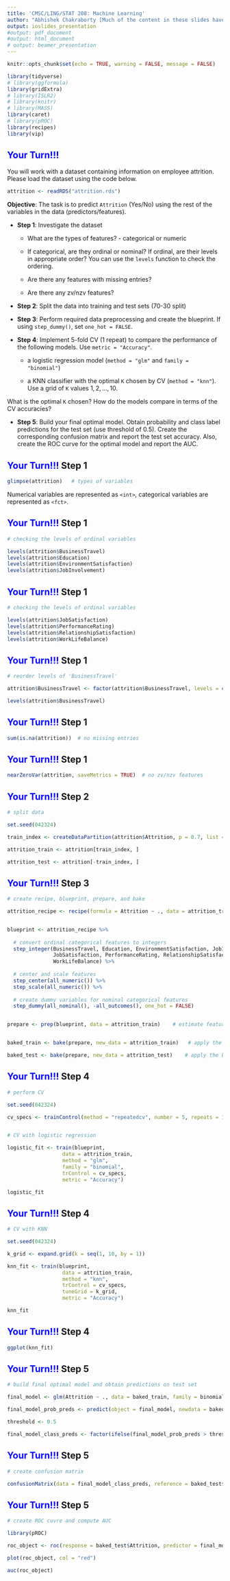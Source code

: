 ```yaml
---
title: 'CMSC/LING/STAT 208: Machine Learning'
author: "Abhishek Chakraborty [Much of the content in these slides have been adapted from *ISLR2* by James et al. and *HOMLR* by Boehmke & Greenwell]"
output: ioslides_presentation
#output: pdf_document
#output: html_document
# output: beamer_presentation
---
```



```r
knitr::opts_chunk$set(echo = TRUE, warning = FALSE, message = FALSE)
```

```r
library(tidyverse)
# library(ggformula)
library(gridExtra)
# library(ISLR2)
# library(knitr)
# library(MASS)
library(caret)
# library(pROC)
library(recipes)
library(vip)
```

<style>
  .col2 {
    columns: 2 200px;         /* number of columns and width in pixels*/
    -webkit-columns: 2 200px; /* chrome, safari */
    -moz-columns: 2 200px;    /* firefox */
  }
  .col3 {
    columns: 3 100px;
    -webkit-columns: 3 100px;
    -moz-columns: 3 100px;
  }
</style>


## <span style="color:blue">Your Turn!!!</span> {.smaller}

You will work with a dataset containing information on employee attrition. Please load the dataset using the code below.

```r
attrition <- readRDS("attrition.rds")
```


**Objective**: The task is to predict `Attrition` (Yes/No) using the rest of the variables in the data (predictors/features).


* **Step 1**: Investigate the dataset

    - What are the types of features? - categorical or numeric
    
    - If categorical, are they ordinal or nominal? If ordinal, are their levels in appropriate order? You can use the `levels` function to check the ordering.
    
    - Are there any features with missing entries?
    
    - Are there any zv/nzv features?
    
* **Step 2**: Split the data into training and test sets (70-30 split)

* **Step 3**: Perform required data preprocessing and create the blueprint. If using `step_dummy()`, set `one_hot = FALSE`.

* **Step 4**: Implement 5-fold CV (1 repeat) to compare the performance of the following models. Use `metric = "Accuracy"`.

    - a logistic regression model (`method = "glm"` and `family = "binomial"`)
    
    - a KNN classifier with the optimal `K` chosen by CV (`method = "knn"`). Use a grid of `K` values $1, 2, \ldots, 10$.
    
What is the optimal `K` chosen? How do the models compare in terms of the CV accuracies?

* **Step 5**: Build your final optimal model. Obtain probability and class label predictions for the test set (use threshold of 0.5). Create the corresponding confusion matrix and report the test set accuracy. Also, create the ROC curve for the optimal model and report the AUC.


## <span style="color:blue">Your Turn!!!</span> Step 1 {.smaller}

```r
glimpse(attrition)   # types of variables
```

Numerical variables are represented as `<int>`, categorical variables are represented as `<fct>`.


## <span style="color:blue">Your Turn!!!</span> Step 1 

```r
# checking the levels of ordinal variables

levels(attrition$BusinessTravel)
levels(attrition$Education)
levels(attrition$EnvironmentSatisfaction)
levels(attrition$JobInvolvement)
```

## <span style="color:blue">Your Turn!!!</span> Step 1 


```r
# checking the levels of ordinal variables

levels(attrition$JobSatisfaction)
levels(attrition$PerformanceRating)
levels(attrition$RelationshipSatisfaction)
levels(attrition$WorkLifeBalance)
```


## <span style="color:blue">Your Turn!!!</span> Step 1

```r
# reorder levels of 'BusinessTravel'

attrition$BusinessTravel <- factor(attrition$BusinessTravel, levels = c("Non-Travel", "Travel_Rarely", "Travel_Frequently"))

levels(attrition$BusinessTravel)
```


## <span style="color:blue">Your Turn!!!</span> Step 1

```r
sum(is.na(attrition))  # no missing entries
```


## <span style="color:blue">Your Turn!!!</span> Step 1 {.smaller}


```r
nearZeroVar(attrition, saveMetrics = TRUE)  # no zv/nzv features
```


## <span style="color:blue">Your Turn!!!</span> Step 2

```r
# split data

set.seed(042324)

train_index <- createDataPartition(attrition$Attrition, p = 0.7, list = FALSE)

attrition_train <- attrition[train_index, ]

attrition_test <- attrition[-train_index, ]
```


## <span style="color:blue">Your Turn!!!</span> Step 3

```r
# create recipe, blueprint, prepare, and bake

attrition_recipe <- recipe(formula = Attrition ~ ., data = attrition_train)   # sets up the type and role of variables


blueprint <- attrition_recipe %>%
  
  # convert ordinal categorical features to integers
  step_integer(BusinessTravel, Education, EnvironmentSatisfaction, JobInvolvement,
               JobSatisfaction, PerformanceRating, RelationshipSatisfaction,
               WorkLifeBalance) %>%
  
  # center and scale features
  step_center(all_numeric()) %>%
  step_scale(all_numeric()) %>%
  
  # create dummy variables for nominal categorical features
  step_dummy(all_nominal(), -all_outcomes(), one_hot = FALSE)


prepare <- prep(blueprint, data = attrition_train)    # estimate feature engineering parameters based on training data


baked_train <- bake(prepare, new_data = attrition_train)   # apply the blueprint to training data for building final/optimal model

baked_test <- bake(prepare, new_data = attrition_test)    # apply the blueprint to test data for future use
```


## <span style="color:blue">Your Turn!!!</span> Step 4 {.smaller}

```r
# perform CV

set.seed(042324)

cv_specs <- trainControl(method = "repeatedcv", number = 5, repeats = 1)   # 5-fold CV (1 repeat)


# CV with logistic regression

logistic_fit <- train(blueprint,
                  data = attrition_train,
                  method = "glm",
                  family = "binomial",
                  trControl = cv_specs,
                  metric = "Accuracy")

logistic_fit
```


## <span style="color:blue">Your Turn!!!</span> Step 4 {.smaller}

```r
# CV with KNN

set.seed(042324)

k_grid <- expand.grid(k = seq(1, 10, by = 1))

knn_fit <- train(blueprint,
                  data = attrition_train,
                  method = "knn",
                  trControl = cv_specs,
                  tuneGrid = k_grid,
                  metric = "Accuracy")

knn_fit
```


## <span style="color:blue">Your Turn!!!</span> Step 4

```r
ggplot(knn_fit)
```


## <span style="color:blue">Your Turn!!!</span> Step 5

```r
# build final optimal model and obtain predictions on test set

final_model <- glm(Attrition ~ ., data = baked_train, family = binomial)    # build final model

final_model_prob_preds <- predict(object = final_model, newdata = baked_test, type = "response")   # probability predictions on test data

threshold <- 0.5

final_model_class_preds <- factor(ifelse(final_model_prob_preds > threshold, "Yes", "No"))   # class label predictions on test data
```


## <span style="color:blue">Your Turn!!!</span> Step 5 {.smaller}

```r
# create confusion matrix

confusionMatrix(data = final_model_class_preds, reference = baked_test$Attrition, positive = "Yes")
```


## <span style="color:blue">Your Turn!!!</span> Step 5 {.smaller}

```r
# create ROC cuvre and compute AUC

library(pROC)

roc_object <- roc(response = baked_test$Attrition, predictor = final_model_prob_preds)

plot(roc_object, col = "red")

auc(roc_object)
```




<!-- ## <span style="color:blue">Your Turn!!!</span> Step 1 {.smaller} -->

<!-- ```{r} -->
<!-- glimpse(attrition)   # types of variables -->
<!-- ``` -->

<!-- Numerical variables are represented as `<int>`, categorical variables are represented as `<fct>`. -->


<!-- ## <span style="color:blue">Your Turn!!!</span> Step 1  -->

<!-- ```{r} -->
<!-- # checking the levels of ordinal variables -->

<!-- levels(attrition$BusinessTravel) -->
<!-- levels(attrition$Education) -->
<!-- levels(attrition$EnvironmentSatisfaction) -->
<!-- levels(attrition$JobInvolvement) -->
<!-- ``` -->


<!-- ## <span style="color:blue">Your Turn!!!</span> Step 1  -->


<!-- ```{r} -->
<!-- # checking the levels of ordinal variables -->

<!-- levels(attrition$JobSatisfaction) -->
<!-- levels(attrition$PerformanceRating) -->
<!-- levels(attrition$RelationshipSatisfaction) -->
<!-- levels(attrition$WorkLifeBalance) -->
<!-- ``` -->


<!-- ## <span style="color:blue">Your Turn!!!</span> Step 1 -->

<!-- ```{r} -->
<!-- # reorder levels of 'BusinessTravel' -->

<!-- attrition$BusinessTravel <- factor(attrition$BusinessTravel, levels = c("Non-Travel", "Travel_Rarely", "Travel_Frequently")) -->

<!-- levels(attrition$BusinessTravel) -->
<!-- ``` -->


<!-- ## <span style="color:blue">Your Turn!!!</span> Step 1 -->

<!-- ```{r} -->
<!-- sum(is.na(attrition))  # no missing entries -->
<!-- ``` -->


<!-- ## <span style="color:blue">Your Turn!!!</span> Step 1 {.smaller} -->


<!-- ```{r} -->
<!-- nearZeroVar(attrition, saveMetrics = TRUE)  # no zv/nzv features -->
<!-- ``` -->


<!-- ## <span style="color:blue">Your Turn!!!</span> Step 2 -->

<!-- ```{r} -->
<!-- # split data -->

<!-- set.seed(042324) -->

<!-- train_index <- createDataPartition(attrition$Attrition, p = 0.7, list = FALSE) -->

<!-- attrition_train <- attrition[train_index, ] -->

<!-- attrition_test <- attrition[-train_index, ] -->
<!-- ``` -->


<!-- ## <span style="color:blue">Your Turn!!!</span> Step 3 -->

<!-- ```{r} -->
<!-- # create recipe, blueprint, prepare, and bake -->

<!-- attrition_recipe <- recipe(formula = Attrition ~ ., data = attrition_train)   # sets up the type and role of variables -->


<!-- blueprint <- attrition_recipe %>% -->
<!--   step_integer(BusinessTravel, Education, EnvironmentSatisfaction, JobInvolvement, -->
<!--                JobSatisfaction, PerformanceRating, RelationshipSatisfaction, -->
<!--                WorkLifeBalance) %>% -->
<!--   step_center(all_numeric()) %>% -->
<!--   step_scale(all_numeric()) %>% -->
<!--   step_dummy(all_nominal(), -all_outcomes(), one_hot = FALSE) -->


<!-- prepare <- prep(blueprint, data = attrition_train)    # estimate feature engineering parameters based on training data -->


<!-- baked_train <- bake(prepare, new_data = attrition_train)   # apply the blueprint to training data for building final/optimal model -->

<!-- baked_test <- bake(prepare, new_data = attrition_test)    # apply the blueprint to test data for future use -->
<!-- ``` -->


<!-- ## <span style="color:blue">Your Turn!!!</span> Step 4 {.smaller} -->

<!-- ```{r} -->
<!-- # perform CV -->

<!-- set.seed(042324) -->

<!-- cv_specs <- trainControl(method = "repeatedcv", number = 5, repeats = 1)   # 5-fold CV (no repeats) -->


<!-- # CV with logistic regression -->

<!-- logistic_fit <- train(blueprint, -->
<!--                   data = attrition_train, -->
<!--                   method = "glm", -->
<!--                   family = "binomial", -->
<!--                   trControl = cv_specs, -->
<!--                   metric = "Accuracy") -->

<!-- logistic_fit -->
<!-- ``` -->


<!-- ## <span style="color:blue">Your Turn!!!</span> Step 4 {.smaller} -->

<!-- ```{r} -->
<!-- # CV with KNN -->

<!-- set.seed(042324) -->

<!-- k_grid <- expand.grid(k = seq(1, 10, by = 1)) -->

<!-- knn_fit <- train(blueprint, -->
<!--                   data = attrition_train, -->
<!--                   method = "knn", -->
<!--                   trControl = cv_specs, -->
<!--                   tuneGrid = k_grid, -->
<!--                   metric = "Accuracy") -->

<!-- knn_fit -->
<!-- ``` -->


<!-- ## <span style="color:blue">Your Turn!!!</span> Step 4 -->

<!-- ```{r, fig.align='center', fig.height=6, fig.width=8} -->
<!-- ggplot(knn_fit) -->
<!-- ``` -->



<!-- ## <span style="color:blue">Your Turn!!!</span> Step 3 -->

<!-- ```{r} -->
<!-- # create recipe, blueprint, prepare, and bake -->

<!-- attrition_recipe <- recipe(formula = Attrition ~ ., data = upsampledTrain)   # sets up the type and role of variables -->


<!-- blueprint <- attrition_recipe %>% -->
<!--   step_integer(BusinessTravel, Education, EnvironmentSatisfaction, JobInvolvement, -->
<!--                JobSatisfaction, PerformanceRating, RelationshipSatisfaction, -->
<!--                WorkLifeBalance) %>% -->
<!--   step_center(all_numeric()) %>% -->
<!--   step_scale(all_numeric()) %>% -->
<!--   step_dummy(all_nominal(), -all_outcomes(), one_hot = FALSE) -->


<!-- prepare <- prep(blueprint, data = upsampledTrain)    # estimate feature engineering parameters based on training data -->


<!-- baked_train <- bake(prepare, new_data = upsampledTrain)   # apply the blueprint to training data for building final/optimal model -->

<!-- baked_test <- bake(prepare, new_data = attrition_test)    # apply the blueprint to test data for future use -->
<!-- ``` -->


<!-- ## <span style="color:blue">Your Turn!!!</span> Step 4 {.smaller} -->

<!-- ```{r} -->
<!-- # perform CV -->

<!-- set.seed(042324) -->

<!-- cv_specs <- trainControl(method = "repeatedcv", number = 5, repeats = 1, classProbs = TRUE,    -->
<!--                          summaryFunction = twoClassSummary)   # 5-fold CV (1 repeat) -->


<!-- # CV with logistic regression -->

<!-- logistic_fit <- train(blueprint, -->
<!--                   data = upsampledTrain, -->
<!--                   method = "glm", -->
<!--                   family = "binomial", -->
<!--                   trControl = cv_specs, -->
<!--                   metric = "Sens") -->

<!-- logistic_fit -->
<!-- ``` -->


<!-- ## <span style="color:blue">Your Turn!!!</span> Step 4 {.smaller} -->

<!-- ```{r} -->
<!-- # CV with KNN -->

<!-- set.seed(042324) -->

<!-- k_grid <- expand.grid(k = seq(1, 10, by = 1)) -->

<!-- knn_fit <- train(blueprint, -->
<!--                   data = upsampledTrain, -->
<!--                   method = "knn", -->
<!--                   trControl = cv_specs, -->
<!--                   tuneGrid = k_grid, -->
<!--                   metric = "Sens") -->

<!-- knn_fit -->
<!-- ``` -->


<!-- ## <span style="color:blue">Your Turn!!!</span> Step 4 -->

<!-- ```{r, fig.align='center', fig.height=6, fig.width=8} -->
<!-- ggplot(knn_fit) -->
<!-- ``` -->




<!-- ## <span style="color:blue">Your Turn!!!</span> Step 5 -->

<!-- ```{r} -->
<!-- # build final optimal model and obtain predictions on test set -->

<!-- final_model <- glm(Attrition ~ ., data = baked_train, family = binomial)    # build final model -->

<!-- final_model_prob_preds <- predict(object = final_model, newdata = baked_test, type = "response")   # probability predictions on test data -->

<!-- threshold <- 0.5 -->

<!-- final_model_class_preds <- factor(ifelse(final_model_prob_preds > threshold, "Yes", "No"))   # class label predictions on test data -->
<!-- ``` -->


<!-- ## <span style="color:blue">Your Turn!!!</span> Step 5 {.smaller} -->

<!-- ```{r} -->
<!-- # create confusion matrix -->

<!-- confusionMatrix(data = relevel(final_model_class_preds, ref = "Yes"), -->
<!--                 reference = relevel(baked_test$Attrition, ref = "Yes")) -->
<!-- ``` -->


<!-- ## <span style="color:blue">Your Turn!!!</span> Step 5 {.smaller} -->

<!-- ```{r} -->
<!-- # create confusion matrix -->

<!-- confusionMatrix(data = final_model_class_preds, reference = baked_test$Attrition, positive = "Yes") -->
<!-- ``` -->


<!-- ## <span style="color:blue">Your Turn!!!</span> Step 5 {.smaller} -->

<!-- ```{r, fig.align='center', fig.height=6, fig.width=8} -->
<!-- # create ROC cuvre and compute AUC -->

<!-- library(pROC) -->

<!-- roc_object <- roc(response = baked_test$Attrition, predictor = final_model_prob_preds) -->

<!-- plot(roc_object, col = "red") -->

<!-- auc(roc_object) -->
<!-- ``` -->




<!-- ## <span style="color:blue">Your Turn!!!</span> Step 4 {.smaller} -->

<!-- ```{r} -->
<!-- # perform CV -->

<!-- set.seed(042324) -->

<!-- cv_specs <- trainControl(method = "repeatedcv", number = 5, repeats = 1, classProbs = TRUE,    -->
<!--                          summaryFunction = twoClassSummary)   # 5-fold CV (1 repeat) -->


<!-- # CV with logistic regression -->

<!-- logistic_fit <- train(blueprint, -->
<!--                   data = attrition_train, -->
<!--                   method = "glm", -->
<!--                   family = "binomial", -->
<!--                   trControl = cv_specs, -->
<!--                   metric = "Sens") -->

<!-- logistic_fit -->
<!-- ``` -->


<!-- ## <span style="color:blue">Your Turn!!!</span> Step 4 {.smaller} -->

<!-- ```{r} -->
<!-- # CV with KNN -->

<!-- set.seed(042324) -->

<!-- k_grid <- expand.grid(k = seq(1, 10, by = 1)) -->

<!-- knn_fit <- train(blueprint, -->
<!--                   data = attrition_train, -->
<!--                   method = "knn", -->
<!--                   trControl = cv_specs, -->
<!--                   tuneGrid = k_grid, -->
<!--                   metric = "Sens") -->

<!-- knn_fit -->
<!-- ``` -->


<!-- ## <span style="color:blue">Your Turn!!!</span> Step 4 -->

<!-- ```{r, fig.align='center', fig.height=6, fig.width=8} -->
<!-- ggplot(knn_fit) -->
<!-- ``` -->


<!-- ## <span style="color:blue">Your Turn!!!</span> Step 5 -->

<!-- ```{r} -->
<!-- # build final optimal model and obtain predictions on test set -->

<!-- final_model <- glm(Attrition ~ ., data = baked_train, family = binomial)    # build final model -->

<!-- final_model_prob_preds <- predict(object = final_model, newdata = baked_test, type = "response")   # probability predictions on test data -->

<!-- threshold <- 0.5 -->

<!-- final_model_class_preds <- factor(ifelse(final_model_prob_preds > threshold, "Yes", "No"))   # class label predictions on test data -->
<!-- ``` -->


<!-- ## <span style="color:blue">Your Turn!!!</span> Step 5 -->

<!-- ```{r} -->
<!-- # build final optimal model and obtain predictions on test set -->

<!-- final_model <- knn3(Attrition ~ ., data = baked_train, k = knn_fit$bestTune$k)    # build final model -->

<!-- final_model_prob_preds <- predict(object = final_model, newdata = baked_test, type = "prob")   # probability predictions on test data -->

<!-- threshold <- 0.5 -->

<!-- final_model_class_preds <- factor(ifelse(final_model_prob_preds[,2] > threshold, "Yes", "No"))   # class label predictions on test data -->
<!-- ``` -->



<!-- ## <span style="color:blue">Your Turn!!!</span> Step 5 {.smaller} -->

<!-- ```{r} -->
<!-- # create confusion matrix -->

<!-- confusionMatrix(data = relevel(final_model_class_preds, ref = "Yes"), -->
<!--                 reference = relevel(baked_test$Attrition, ref = "Yes")) -->
<!-- ``` -->


<!-- ## <span style="color:blue">Your Turn!!!</span> Step 5 {.smaller} -->

<!-- ```{r} -->
<!-- # create confusion matrix -->

<!-- confusionMatrix(data = final_model_class_preds, reference = baked_test$Attrition, positive = "Yes") -->
<!-- ``` -->


<!-- ## <span style="color:blue">Your Turn!!!</span> Step 5 {.smaller} -->

<!-- ```{r, fig.align='center', fig.height=6, fig.width=8} -->
<!-- # create ROC cuvre and compute AUC -->

<!-- library(pROC) -->

<!-- roc_object <- roc(response = baked_test$Attrition, predictor = final_model_prob_preds) -->

<!-- plot(roc_object, col = "red") -->

<!-- auc(roc_object) -->
<!-- ``` -->



<!-- ## <span style="color:blue">Your Turn!!!</span> Step 5 {.smaller} -->

<!-- ```{r, fig.align='center', fig.height=6, fig.width=8} -->
<!-- # create ROC cuvre and compute AUC -->

<!-- library(pROC) -->

<!-- roc_object <- roc(response = baked_test$Attrition, predictor = final_model_prob_preds[,2]) -->

<!-- plot(roc_object, col = "red") -->

<!-- auc(roc_object) -->
<!-- ``` -->


<!-- ## Linear Model Selection and Regularization -->

<!-- The standard linear model, -->

<!-- ```{r , echo=FALSE,  fig.align='center', out.width = '60%'} -->
<!-- knitr::include_graphics("EFT/e6.1.png") -->
<!-- ``` -->

<!-- * **Benefits**: Simple, interpretable, often shows good predictive performance. -->

<!-- * **Limitations**: -->

<!--   - **Prediction Accuracy**: If $n$ is not big (also when $p>n$), variance can be high resulting in overfitting and poor predictive performance. -->

<!--   - **Model Interpretability**: Irrelevant features lead to unnecessary model complexity. -->


<!-- ## Alternatives to Least Squares -->

<!-- Extensions/Modifications/Improvements to Least Squares: -->

<!-- * **Subset Selection**: Identify a subset of $p$ predictors and then fit a linear model using least squares. -->

<!-- * **Shrinkage/Regularization**: Fit a model using $p$ predictors, but shrink some of the estimated coefficients towards zero. Reduces variance and can also perform variable selection. -->

<!-- * **Dimension Reduction**: Project $p$ predictors onto a $M$-dimensional subspace, where $M<p$. Achieved by computing $M$ different linear combinations or projections of the $p$ predictors. Fit a linear model using these $M$ predictors by least squares. -->


<!-- ## Shrinkage/Regularization Methods -->

<!-- Fit a model containing all $p$ predictors using a technique that **shrinks** the coefficient estimates towards zero. -->

<!-- * Ridge Regression -->

<!-- * Lasso -->

<!-- **Shrinking the coefficient estimates significantly reduces their variance.** -->


<!-- ## The Lasso {.smaller} -->

<!-- Acronym for **Least Absolute Shrinkage and Selection Operator**. -->

<!-- * **Standard Linear Model** -->

<!-- Given a training dataset, for $i=1,\ldots,n$ -->

<!-- $$\hat{y}_i=b_0+b_1 x_{i1}+ \ldots + b_p x_{ip}$$ -->

<!-- $$y_i=b_0+\beta_1 x_{i1}+ \ldots + \beta_p x_{ip} + \epsilon_i = \beta_0 + \displaystyle \sum_{j=1}^p \beta_j x_{ij} + \epsilon_i$$ -->

<!-- ```{r , echo=FALSE,  fig.align='center', out.width = '30%'} -->
<!-- knitr::include_graphics("EFT/e6.45.png") -->
<!-- ``` -->

<!-- $$\text{SSE} = \displaystyle \sum_{i=1}^{n} \bigg(y_i - \hat{y}_i\bigg)^2 = \displaystyle \sum_{i=1}^{n} \bigg(y_i - (b_0+b_1 x_{i1}+ \ldots + b_p x_{ip})\bigg)^2 $$ -->

<!-- * **Lasso** -->

<!-- Lasso is a relatively recent alternative to ridge regression that overcomes the disadvantage. -->

<!-- ```{r , echo=FALSE, fig.align='center', out.width = '60%'} -->
<!-- knitr::include_graphics("EFT/e6.7.png") -->
<!-- ``` -->

<!-- $$\displaystyle \text{SSE} + \lambda \sum_{j=1}^{p} |b_j|$$ -->

<!-- * $\lambda \displaystyle \sum_{j=1}^{p} |b_j|$: **Shrinkage Penalty** -->

<!-- * $\lambda \ge 0$: **Tuning/Regularization Parameter** -->


<!-- ```{r , echo=FALSE, out.width = '25%'} -->
<!-- knitr::include_graphics("EFT/l1.png") -->
<!-- ``` -->

<!-- ## The Lasso -->

<!-- * Like ridge regression, the lasso shrinks the coefficient estimates towards zero. -->

<!-- * However, in the case of the lasso, the $l_1$ penalty forces some of the coefficient estimates to be -->
<!-- exactly equal to zero when the tuning parameter $\lambda$ is sufficiently large. -->

<!-- * This method not only shrinks the coefficient estimates towards zero, but also makes some of the coefficient estimates exactly equal to zero (when the tuning parameter $\lambda$ is sufficiently large). -->

<!-- * Hence, the lasso performs **variable selection**. -->

<!-- much like best subset selection,  -->

<!-- * We say that the lasso yields **sparse models**, that is, models that involve only a subset of the variables. -->


<!-- ## The Lasso: Scaling of Predictors -->

<!-- * Standard least squares (regression) coefficient estimates are **scale equivariant**: multiplying $X_j$ by a constant $c$ simply leads to a scaling of the least squares coefficient estimates by a factor of $1/c$. In other words, regardless of how the $j^{th}$ predictor is scaled, $X_j \hat{\beta}_j$ will remain the same. -->

<!-- * In contrast, the lasso coefficient estimates can change substantially when multiplying a given predictor by a constant. Apply lasso after **standardizing** the predictors. -->

<!-- ```{r , echo=FALSE, fig.align='center', out.width = '50%'} -->
<!-- knitr::include_graphics("EFT/e6.6.png") -->
<!-- ``` -->


<!-- ## The Lasso: Implementation -->

<!-- **Ames Housing Dataset** -->

<!-- ```{r} -->
<!-- ames <- readRDS("AmesHousing.rds")   # load dataset -->
<!-- ``` -->

<!-- ```{r} -->
<!-- # reorder levels of 'Overall_Qual' -->
<!-- ames$Overall_Qual <- factor(ames$Overall_Qual, levels = c("Very_Poor", "Poor", "Fair", "Below_Average",  -->
<!--                                                           "Average", "Above_Average", "Good", "Very_Good",  -->
<!--                                                           "Excellent", "Very_Excellent")) -->
<!-- ``` -->

<!-- ```{r} -->
<!-- # split data -->

<!-- set.seed(043024)   # set seed -->

<!-- train_index <- createDataPartition(y = ames$Sale_Price, p = 0.7, list = FALSE)   # consider 70-30 split -->

<!-- ames_train <- ames[train_index,]   # training data -->

<!-- ames_test <- ames[-train_index,]   # test data -->
<!-- ``` -->


<!-- ## The Lasso: Implementation -->

<!-- **Ames Housing Dataset** -->

<!-- ```{r} -->
<!-- # create recipe and blueprint, prepare and apply blueprint -->

<!-- set.seed(043024)   # set seed -->

<!-- ames_recipe <- recipe(Sale_Price ~ ., data = ames_train)   # set up recipe -->

<!-- blueprint <- ames_recipe %>% -->
<!--   step_nzv(Street, Utilities, Pool_Area, Screen_Porch, Misc_Val) %>%   # filter out zv/nzv predictors -->
<!--   step_impute_mean(Gr_Liv_Area) %>%                                    # impute missing entries -->
<!--   step_integer(Overall_Qual) %>%                                       # numeric conversion of levels of the predictors -->
<!--   step_center(all_numeric(), -all_outcomes()) %>%                      # center (subtract mean) all numeric predictors -->
<!--   step_scale(all_numeric(), -all_outcomes()) %>%                       # scale (divide by standard deviation) all numeric predictors -->
<!--   step_other(Neighborhood, threshold = 0.01, other = "other") %>%      # lumping required predictors -->
<!--   step_dummy(all_nominal(), one_hot = FALSE)                           # one-hot/dummy encode nominal categorical predictors -->


<!-- prepare <- prep(blueprint, data = ames_train)    # estimate feature engineering parameters based on training data -->


<!-- baked_train <- bake(prepare, new_data = ames_train)   # apply blueprint to training data -->

<!-- baked_test <- bake(prepare, new_data = ames_test)    # apply blueprint to test data -->
<!-- ``` -->


<!-- ## The Lasso: Implementation -->

<!-- **Ames Housing Dataset** -->

<!-- Implement CV to tune the hyperparameter $\lambda$. -->

<!-- ```{r} -->
<!-- set.seed(043024)   # set seed -->

<!-- cv_specs <- trainControl(method = "repeatedcv", number = 5, repeats = 5)   # CV specifications -->

<!-- lambda_grid <- 10^seq(-3, 3, length = 100)   # grid of lambda values to search over -->

<!-- library(glmnet)  # for LASSO -->

<!-- lasso_cv <- train(blueprint, -->
<!--                    data = ames_train, -->
<!--                    method = "glmnet",   # for lasso -->
<!--                    trControl = cv_specs, -->
<!--                    tuneGrid = expand.grid(alpha = 1, lambda = lambda_grid),   # alpha = 1 implements lasso -->
<!--                    metric = "RMSE") -->

<!-- # results from the CV procedure -->

<!-- lasso_cv$bestTune    # optimal lambda -->

<!-- min(lasso_cv$results$RMSE)   # RMSE for optimal lambda -->

<!-- ``` -->


<!-- ## The Lasso: Implementation -->

<!-- **Ames Housing Dataset** -->

<!-- Results from the CV procedure. -->

<!-- ```{r, fig.align='center', fig.height=6, fig.width=8} -->
<!-- ggplot(lasso_cv)   # lambda vs. RMSE plot -->
<!-- ``` -->


<!-- ## The Lasso: Implementation -->

<!-- **Ames Housing Dataset** -->

<!-- We will now build the optimal lasso model on the modified training data using the optimal $\lambda$. -->

<!-- ```{r} -->
<!-- # create datasets required for 'glmnet' function -->

<!-- X_train <- model.matrix(Sale_Price ~ ., data = baked_train)[, -1]   # training features without intercept -->

<!-- Y_train <- baked_train$Sale_Price    # training response -->

<!-- X_test <- model.matrix(Sale_Price ~ ., data = baked_test)[, -1]   # test features without intercept -->
<!-- ``` -->

<!-- ```{r} -->
<!-- # build optimal lasso model -->

<!-- final_model <- glmnet(x = X_train,  -->
<!--                       y = Y_train, -->
<!--                       alpha = 1,                      # alpha = 1 builds lasso model -->
<!--                       lambda = lasso_cv$bestTune$lambda,   # using optimal lambda from CV -->
<!--                       standardize = FALSE)     # we have already standardized during data preprocessing -->
<!-- ``` -->


<!-- ```{r} -->
<!-- # obtain predictions and test set RMSE -->

<!-- final_model_preds <- predict(final_model, newx = X_test)    # obtain predictions -->

<!-- sqrt(mean((final_model_preds - baked_test$Sale_Price)^2))   # calculate test set RMSE -->
<!-- ``` -->


<!-- ## The Lasso: Implementation {.smaller} -->

<!-- **Ames Housing Dataset** -->

<!-- The coefficients for the optimal lasso model can be obtained from -->

<!-- ```{r} -->
<!-- coef(final_model)    # estimated coefficients from final lasso model -->
<!-- ``` -->


<!-- ## The Lasso: Implementation {.smaller} -->

<!-- **Ames Housing Dataset** -->

<!-- ```{r, fig.align='center', fig.height=6, fig.width=8} -->
<!-- # variable importance -->

<!-- vip(object = lasso_cv, num_features = 20, method = "model") -->
<!-- ``` -->



<!-- ## <span style="color:blue">Your Turn!!!</span> {.smaller} -->

<!-- You will work with the **Hitters.rds** dataset. Please download the dataset from Canvas, upload it to Posit Cloud, and load it using the following code. -->

<!-- ```{r} -->
<!-- Hitters <- readRDS("Hitters.rds")   # load dataset -->
<!-- ``` -->


<!-- The dataset contains baseball statistics from the 1986 and 1987 seasons. The task is to predict `Salary` using the rest of the variables in the dataset. Compare the performance (in terms of **RMSE**) of the following two models: -->

<!-- * A linear regression model; -->

<!-- * A LASSO model chosen by CV. Consider the grid of possible $\lambda$ values as `lambda_grid <- 10^seq(-2, 2, length = 100)`. -->


<!-- **Perform the following tasks.** -->

<!-- * Investigate the dataset and complete any necessary tasks. -->

<!-- * Split the data into training and test sets (80-20). -->

<!-- * Perform required data preprocessing and create the blueprint. If using `step_dummy()`, set `one_hot = FALSE`. Prepare the blueprint on the training data. Obtain the modified training and test datasets. -->

<!-- * Implement 5-fold CV repeated 5 times for each of the models above. -->

<!-- * Report the optimal CV RMSE of each model. Report the optimal value of $\lambda$ for the LASSO model. Which model performs better in this situation? -->

<!-- * Using the optimal model, obtain predictions on the test set. Calculate and report the test set RMSE. -->

<!-- * Using the optimal model, obtain variable importance measures for the features. -->






